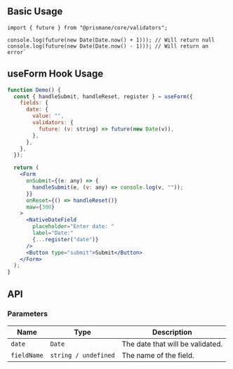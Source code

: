 ## Basic Usage

```tsx
import { future } from "@prismane/core/validators";

console.log(future(new Date(Date.now() + 1))); // Will return null
console.log(future(new Date(Date.now() - 1))); // Will return an error`
```

## useForm Hook Usage

```jsx
function Demo() {
  const { handleSubmit, handleReset, register } = useForm({
    fields: {
      date: {
        value: "",
        validators: {
          future: (v: string) => future(new Date(v)),
        },
      },
    },
  });

  return (
    <Form
      onSubmit={(e: any) => {
        handleSubmit(e, (v: any) => console.log(v, ""));
      }}
      onReset={() => handleReset()}
      maw={300}
    >
      <NativeDateField
        placeholder="Enter date: "
        label="Date:"
        {...register("date")}
      />
      <Button type="submit">Submit</Button>
    </Form>
  );
}
```

## API

### Parameters

| Name        | Type                 | Description                      |
| ----------- | -------------------- | -------------------------------- |
| `date`      | `Date`               | The date that will be validated. |
| `fieldName` | `string / undefined` | The name of the field.           |
